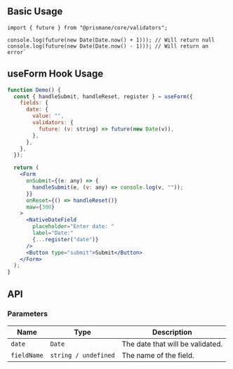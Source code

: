 ## Basic Usage

```tsx
import { future } from "@prismane/core/validators";

console.log(future(new Date(Date.now() + 1))); // Will return null
console.log(future(new Date(Date.now() - 1))); // Will return an error`
```

## useForm Hook Usage

```jsx
function Demo() {
  const { handleSubmit, handleReset, register } = useForm({
    fields: {
      date: {
        value: "",
        validators: {
          future: (v: string) => future(new Date(v)),
        },
      },
    },
  });

  return (
    <Form
      onSubmit={(e: any) => {
        handleSubmit(e, (v: any) => console.log(v, ""));
      }}
      onReset={() => handleReset()}
      maw={300}
    >
      <NativeDateField
        placeholder="Enter date: "
        label="Date:"
        {...register("date")}
      />
      <Button type="submit">Submit</Button>
    </Form>
  );
}
```

## API

### Parameters

| Name        | Type                 | Description                      |
| ----------- | -------------------- | -------------------------------- |
| `date`      | `Date`               | The date that will be validated. |
| `fieldName` | `string / undefined` | The name of the field.           |
